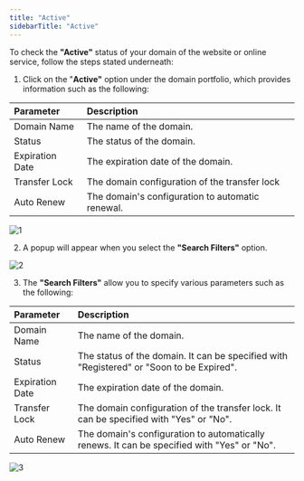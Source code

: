 ```yaml
---
title: "Active"
sidebarTitle: "Active"
---
```




To check the **"Active"** status of your domain of the website or online service, follow the steps stated underneath:

1. Click on the "**Active"** option under the domain portfolio, which provides information such as the following:

| Parameter       | Description                                         |
| :-------------- | :-------------------------------------------------- |
| Domain Name     | The name of the domain.                             |
| Status          | The status of the domain.                           |
| Expiration Date | The expiration date of the domain.                  |
| Transfer Lock   | The domain configuration of the transfer lock       |
| Auto Renew      | The domain's configuration to automatic renewal. |

![1](/images/portodomainsimages/1.png)


2. A popup will appear when you select the  **"Search Filters"** option.

![2](/images/portodomainsimages/2.png)


3. The **"Search Filters"** allow you to specify various parameters such as the following:

| Parameter       | Description                                                                             |
| :-------------- | :-------------------------------------------------------------------------------------- |
| Domain Name     | The name of the domain.                                                                 |
| Status          | The status of the domain. It can be specified with "Registered" or "Soon to be Expired".     |
| Expiration Date | The expiration date of the domain.                                                      |
| Transfer Lock   | The domain configuration of the transfer lock. It can be specified with "Yes" or "No".      |
| Auto Renew      | The domain's configuration to automatically renews. It can be specified with "Yes" or "No". |

![3](/images/portodomainsimages/3.png)

